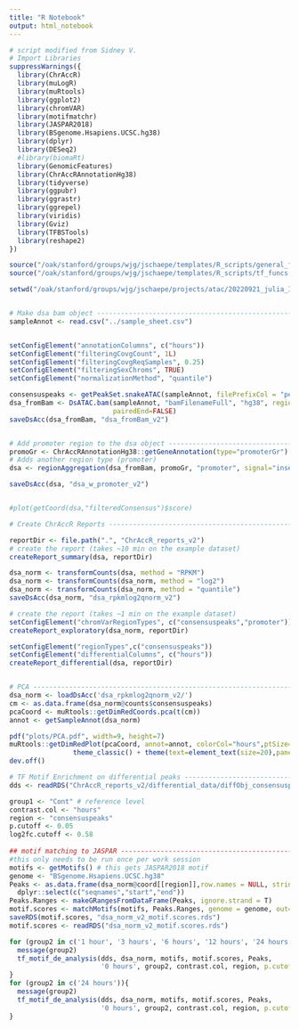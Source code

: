 ```yaml
---
title: "R Notebook"
output: html_notebook
---
```



```r
# script modified from Sidney V.
# Import Libraries
suppressWarnings({
  library(ChrAccR)
  library(muLogR)
  library(muRtools)
  library(ggplot2)
  library(chromVAR)
  library(motifmatchr)
  library(JASPAR2018)
  library(BSgenome.Hsapiens.UCSC.hg38)
  library(dplyr)
  library(DESeq2)
  #library(biomaRt)
  library(GenomicFeatures)
  library(ChrAccRAnnotationHg38)
  library(tidyverse)
  library(ggpubr)
  library(ggrastr)
  library(ggrepel)
  library(viridis)
  library(Gviz)
  library(TFBSTools)
  library(reshape2)
})

source("/oak/stanford/groups/wjg/jschaepe/templates/R_scripts/general_funcs.R")
source("/oak/stanford/groups/wjg/jschaepe/templates/R_scripts/tf_funcs.R")

setwd("/oak/stanford/groups/wjg/jschaepe/projects/atac/20220921_julia_IFN/23.08.08_IFN_ATAC_dataset")


# Make dsa bam object -----------------------------------------------------
sampleAnnot <- read.csv("../sample_sheet.csv")


setConfigElement("annotationColumns", c("hours"))
setConfigElement("filteringCovgCount", 1L)
setConfigElement("filteringCovgReqSamples", 0.25)
setConfigElement("filteringSexChroms", TRUE)
setConfigElement("normalizationMethod", "quantile")

consensuspeaks <- getPeakSet.snakeATAC(sampleAnnot, filePrefixCol = "peakFilename", genome = "hg38", dataDir = "", sampleIdCol = "sampleName")
dsa_fromBam <- DsATAC.bam(sampleAnnot, "bamFilenameFull", "hg38", regionSets = list("consensuspeaks" = consensuspeaks), sampleIdCol="sampleName", 
                          pairedEnd=FALSE)
saveDsAcc(dsa_fromBam, "dsa_fromBam_v2")


# Add promoter region to the dsa object -----------------------------------
promoGr <- ChrAccRAnnotationHg38::getGeneAnnotation(type="promoterGr") # gets promotor regions
# Adds another region type (promoter)
dsa <- regionAggregation(dsa_fromBam, promoGr, "promoter", signal="insertions") 

saveDsAcc(dsa, "dsa_w_promoter_v2")


#plot(getCoord(dsa,"filteredConsensus")$score)

# Create ChrAccR Reports --------------------------------------------------

reportDir <- file.path(".", "ChrAccR_reports_v2")
# create the report (takes ~10 min on the example dataset)
createReport_summary(dsa, reportDir)

dsa_norm <- transformCounts(dsa, method = "RPKM")
dsa_norm <- transformCounts(dsa_norm, method = "log2")
dsa_norm <- transformCounts(dsa_norm, method = "quantile")
saveDsAcc(dsa_norm, "dsa_rpkmlog2qnorm_v2")

# create the report (takes ~1 min on the example dataset)
setConfigElement("chromVarRegionTypes", c("consensuspeaks","promoter"))
createReport_exploratory(dsa_norm, reportDir)

setConfigElement("regionTypes",c("consensuspeaks"))
setConfigElement("differentialColumns", c("hours"))
createReport_differential(dsa, reportDir)


# PCA ---------------------------------------------------------------------
dsa_norm <- loadDsAcc('dsa_rpkmlog2qnorm_v2/')
cm <- as.data.frame(dsa_norm@counts$consensuspeaks)
pcaCoord <- muRtools::getDimRedCoords.pca(t(cm))
annot <- getSampleAnnot(dsa_norm)

pdf("plots/PCA.pdf", width=9, height=7)
muRtools::getDimRedPlot(pcaCoord, annot=annot, colorCol="hours",ptSize=5) + 
                theme_classic() + theme(text=element_text(size=20),panel.border = element_rect(color ="black",fill = NA, size = 1))
dev.off()

# TF Motif Enrichment on differential peaks -------------------------------
dds <- readRDS("ChrAccR_reports_v2/differential_data/diffObj_consensuspeaks.rds") 

group1 <- "Cont" # reference level
contrast.col <- "hours"
region <- "consensuspeaks"
p.cutoff <- 0.05
log2fc.cutoff <- 0.58
  
## motif matching to JASPAR ------------------------------------------------
#this only needs to be run once per work session
motifs <- getMotifs() # this gets JASPAR2018 motif
genome <- "BSgenome.Hsapiens.UCSC.hg38"
Peaks <- as.data.frame(dsa_norm@coord[[region]],row.names = NULL, stringsAsFactors=FALSE) %>% 
  dplyr::select(c("seqnames","start","end"))
Peaks.Ranges <- makeGRangesFromDataFrame(Peaks, ignore.strand = T)
motif.scores <- matchMotifs(motifs, Peaks.Ranges, genome = genome, out="scores")
saveRDS(motif.scores, "dsa_norm_v2_motif.scores.rds")
motif.scores <- readRDS("dsa_norm_v2_motif.scores.rds")

for (group2 in c('1 hour', '3 hours', '6 hours', '12 hours', '24 hours')){
  message(group2)
  tf_motif_de_analysis(dds, dsa_norm, motifs, motif.scores, Peaks, 
                       '0 hours', group2, contrast.col, region, p.cutoff=p.cutoff, log2fc.cutoff=log2fc.cutoff) # function in tf_funcs.R
}
for (group2 in c('24 hours')){
  message(group2)
  tf_motif_de_analysis(dds, dsa_norm, motifs, motif.scores, Peaks, 
                       '0 hours', group2, contrast.col, region, p.cutoff=p.cutoff, log2fc.cutoff=log2fc.cutoff) # function in tf_funcs.R
}
```

